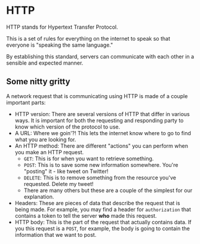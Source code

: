 # HTTP

HTTP stands for Hypertext Transfer Protocol.

This is a set of rules for everything on the internet to speak so that everyone is "speaking the same language."

By establishing this standard, servers can communicate with each other in a sensible and expected manner.

## Some nitty gritty

A network request that is communicating using HTTP is made of a couple important parts:

- HTTP version:  There are several versions of HTTP that differ in various ways. It is important for both the requesting and responding party to know which version of the protocol to use.
- A URL: Where we goin'?! This lets the internet know where to go to find what you are looking for.
- An HTTP method: There are different "actions" you can perform when you make an HTTP request.
  - `GET`: This is for when you want to retrieve something.
  - `POST`: This is to save some new information somewhere. You're "posting" it - like tweet on Twitter!
  - `DELETE`: This is to remove something from the resource you've requested. Delete my tweet!
  - There are many others but these are a couple of the simplest for our explanation.
- Headers: These are pieces of data that describe the request that is being made. For example, you may find a header for `authorization` that contains a token to tell the server **who** made this request.
- HTTP body: This is the part of the request that actually contains data. If you this request is a `POST`, for example, the body is going to contain the information that we want to post.